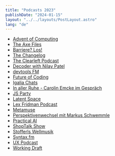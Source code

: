 ```yaml
---
title: "Podcasts 2023"
publishDate: "2024-01-15"
layout: "../../layouts/PostLayout.astro"
lang: "de"
---
```


- [Advent of Computing](https://adventofcomputing.com/)
- [The Axe Files](https://edition.cnn.com/audio/podcasts/axe-files)
- [Barriere? Los!](https://www.beratungsstelle-barrierefreiheit.de/beratungsthemen/digitale-barrierefreiheit/podcast.html)
- [The Changelog](https://changelog.com/podcast)
- [The Clearleft Podcast](https://podcast.clearleft.com/)
- [Decoder with Nilay Patel](https://www.theverge.com/decoder-podcast-with-nilay-patel)
- [devtools FM](https://www.devtools.fm/)
- [Future of Coding](https://futureofcoding.org/episodes/)
- [Igalia Chats](https://www.igalia.com/24-7/chats)
- [In aller Ruhe - Carolin Emcke im Gespräch](https://www.sueddeutsche.de/thema/In_aller_Ruhe)
- [JS Party](https://changelog.com/jsparty)
- [Latent Space](https://www.latent.space/podcast)
- [Lex Fridman Podcast](https://lexfridman.com/podcast/)
- [Metamuse](https://museapp.com/podcast/)
- [Perspektivenwechsel mit Markus Schwemmle](https://www.system-worx.com/blogs/markus-schwemmle)
- [Practical AI](https://changelog.com/practicalai)
- [ShopTalk Show](https://shoptalkshow.com/)
- [Stofferls Wellmusik](https://www.br.de/radio/br-heimat/sendungen/stofferls-wellmusik/index.html)
- [Syntax.fm](https://syntax.fm/)
- [UX Podcast](https://uxpodcast.com/)
- [Working Draft](https://workingdraft.de/)
